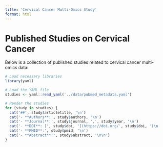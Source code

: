 ```yaml
---
title: 'Cervical Cancer Multi-Omics Study'
format: html
---
```


# Published Studies on Cervical Cancer

Below is a collection of published studies related to cervical cancer multi-omics data:

```r
# Load necessary libraries
library(yaml)

# Load the YAML file
studies <- yaml::read_yaml('../data/pubmed_metadata.yaml')

# Render the studies
for (study in studies) {
  cat('##', study$articletitle, '\n')
  cat('- **Authors**:', study$authors, '\n')
  cat('- **Journal**:', study$journal, ',', study$year, '\n')
  cat('- **DOI**: [', study$doi, '](https://doi.org/', study$doi, ')\n')
  cat('- **PMID**:', study$pmid, '\n')
  cat('- **Abstract**:', study$abstract, '\n\n')
}
```
